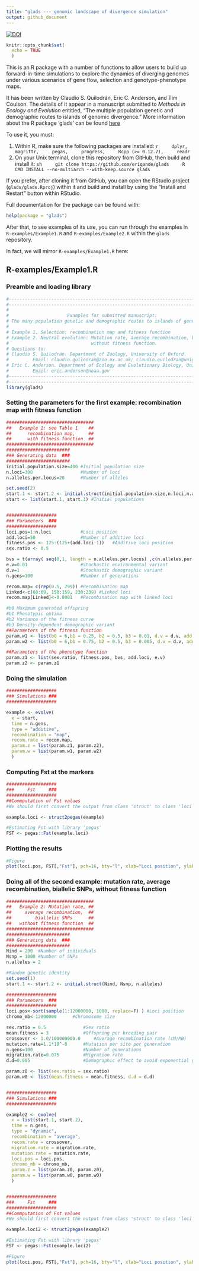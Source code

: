 ```yaml
---
title: "glads --- genomic landscape of divergence simulation"
output: github_document
---
```


[![DOI](https://zenodo.org/badge/69031005.svg)](https://zenodo.org/badge/latestdoi/69031005)


```r
knitr::opts_chunk$set(
  echo = TRUE
  )
```

This is an R package with a number of functions to allow users to build up
forward-in-time simulations to explore the dynamics of diverging genomes under
various scenarios of gene flow, selection and genotype-phenotype maps.

It has been written by Claudio S. Quilodrán, Eric C. Anderson, and Tim Coulson.
The details of it appear in a manuscript submitted to _Methods in Ecology and Evolution_
entitled, "The multiple population genetic and demographic
routes to islands of genomic divergence." More information about the R package 'glads' can be found [here](https://www.glads.app)

To use it, you must:

1. Within R, make sure the following packages are installed:
    ```r
    dplyr,
    magrittr,
    pegas,
    progress,
    Rcpp (>= 0.12.7),
    readr
    ```
1. On your Unix terminal, clone this repository from GitHub, then build and install it:
    ```sh
    git clone https://github.com/eriqande/glads
    R CMD INSTALL --no-multiarch --with-keep.source glads
    ```

If you prefer, after cloning it from GitHub, you can open the
RStudio project (`glads/glads.Rproj`) within it and build and install
by using the "Install and Restart" button within RStudio.

Full documentation for the package can be found with:
```r
help(package = "glads")
```

After that, to see examples of its use, you can run through the examples in
`R-examples/Example1.R` and `R-examples/Example2.R` within the `glads` repository.

In fact, we will mirror `R-examples/Example1.R` here:

## R-examples/Example1.R

### Preamble and loading library

```r
#--------------------------------------------------------------------------------------------
#--------------------------------------------------------------------------------------------
#
#                      Examples for submitted manuscript:
# The many population genetic and demographic routes to islands of genomic divergence
#
# Example 1. Selection: recombination map and fitness function
# Example 2. Neutral evolution: Mutation rate, average recombination, biallelic SNPs,
#                               without fitness function.
# Questions to:
# Claudio S. Quilodrán. Department of Zoology, University of Oxford.
#         Email: claudio.quilodran@zoo.ox.ac.uk; claudio.quilodran@unige.ch
# Eric C. Anderson. Department of Ecology and Evolutionary Biology, University of California.
#         Email: eric.anderson@noaa.gov
#--------------------------------------------------------------------------------------------
#--------------------------------------------------------------------------------------------
library(glads)


```


### Setting the parameters for the first example: recombination map with fitness function

```r
#################################
## 	 Example 1: see Table 1    ##
##	   	recombination map,     ##
## 	 	with fitness function  ##
#################################
########################
### Generating data  ###
########################
initial.population.size=400 #Initial population size
n.loci=300					#Number of loci
n.alleles.per.locus=20		#Number of alleles

set.seed(2)
start.1 <- start.2 <- initial.struct(initial.population.size,n.loci,n.alleles.per.locus)
start <- list(start.1, start.1) #Initial populations


###################
### Parameters  ###
###################
loci.pos=1:n.loci			#Loci position
add.loci=50					#Number of additive loci
fitness.pos <- 125:(125+(add.loci-1))   #Additive loci position
sex.ratio <- 0.5

bvs = t(array( seq(0,1, length = n.alleles.per.locus) ,c(n.alleles.per.locus, add.loci))) #Breeding value of additive loci
e.v=0.01 					#Stochastic environmental variant
d.v=1 						#Stochastic demographic variant
n.gens=100					#Number of generations

recom.map= c(rep(0.5, 299))	#Recombination map
Linked<-c(60:69, 150:159, 230:239) #Linked loci
recom.map[Linked]<-0.0001	#Recombination map with linked loci

#b0 Maximum generated offspring
#b1 Phenotypic optima
#b2 Variance of the fitness curve
#b3 Density-dependent demographic variant
##Parameters of the fitness function
param.w1 <- list(b0 = 6,b1 = 0.25, b2 = 0.5, b3 = 0.01, d.v = d.v, add.loci = add.loci)
param.w2 <- list(b0 = 6,b1 = 0.75, b2 = 0.5, b3 = 0.005, d.v = d.v, add.loci = add.loci)

##Parameters of the phenotype function
param.z1 <- list(sex.ratio, fitness.pos, bvs, add.loci, e.v)
param.z2 <- param.z1
```

### Doing the simulation

```r
###################
### Simulations ###
###################

example <- evolve(
  x = start, 
  time = n.gens, 
  type = "additive", 
  recombination = "map", 
  recom.rate = recom.map, 
  param.z = list(param.z1, param.z2), 
  param.w = list(param.w1, param.w2)
  )
```

### Computing Fst at the markers

```r
###################
###     Fst     ###
###################
##Commputation of Fst values
#We should first convert the output from class 'struct' to class 'loci'

example.loci <- struct2pegas(example)

#Estimating Fst with library 'pegas'
FST <- pegas::Fst(example.loci)

```

### Plotting the results

```r
#Figure
plot(loci.pos, FST[,"Fst"], pch=16, bty="l", xlab="Loci position", ylab="Fst", ylim=c(0,1), type="l", xaxs="i", yaxs="i", las=1, lwd=2  )
```


### Doing all of the second example: mutation rate, average recombination, biallelic SNPs, without fitness function

```r
#################################
## 	 Example 2: Mutation rate, ##
##	   average recombination,  ##
##		   biallelic SNPs      ##
## 	 without fitness function  ##
#################################
########################
### Generating data  ###
########################
Nind = 200 	#Number of individuals
Nsnp = 1000	#Number of SNPs
n.alleles = 2

#Random genetic identity
set.seed(1)
start.1 <- start.2 <- initial.struct(Nind, Nsnp, n.alleles)

###################
### Parameters  ###
###################
loci.pos<-sort(sample(1:12000000, 1000, replace=F) ) #Loci position
chromo_mb<-12000000 	 #Chromosome size

sex.ratio = 0.5 			 #Sex ratio
mean.fitness = 3 			 #Offspring per breeding pair
crossover <- 1.0/100000000.0 	 #Average recombination rate (cM/MB)
mutation.rate=1.1*10^-8 	 #Mutation per site per generation
n.gens=100					 #Number of generations
migration.rate=0.075		 #Migration rate
d.d=0.005					 #Demographic effect to avoid exponential growth

param.z0 <- list(sex.ratio = sex.ratio)
param.w0 <- list(mean.fitness = mean.fitness, d.d = d.d)


###################
### Simulations ###
###################

example2 <- evolve(
  x = list(start.1, start.2), 
  time = n.gens, 
  type = "dynamic", 
  recombination = "average", 
  recom.rate = crossover,
  migration.rate = migration.rate, 
  mutation.rate = mutation.rate, 
  loci.pos = loci.pos, 
  chromo_mb = chromo_mb, 
  param.z = list(param.z0, param.z0), 
  param.w = list(param.w0, param.w0)
  )


###################
###     Fst     ###
###################
##Commputation of Fst values
#We should first convert the output from class 'struct' to class 'loci'

example.loci2 <- struct2pegas(example2)

#Estimating Fst with library 'pegas'
FST <- pegas::Fst(example.loci2)

#Figure
plot(loci.pos, FST[,"Fst"], pch=16, bty="l", xlab="Loci position", ylab="Fst", ylim=c(0,1), type="l", xaxs="i", yaxs="i", las=1, lwd=2  )

```
